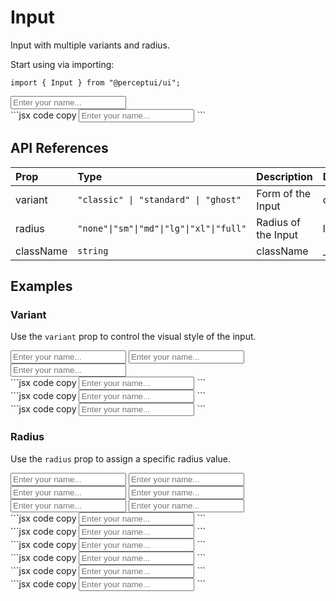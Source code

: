 
<h1 className="text-4xl font-bold mt-5">Input</h1>
<p className="text-xl">Input with multiple variants and radius.</p>
<IssueHeader source="components/input/input" />

Start using via importing:

```tsx code copy
import { Input } from "@perceptui/ui";
```

<div className="flex flex-col my-6 w-full">
  <div className="flex flex-col w-full gap-2 p-4 bg-blue-500/15 mb-2 rounded-lg">
    <Input variant="classic" placeholder="Enter your name..." />
  </div>
  <div className="block w-full py-0">
    ```jsx code copy
    <Input placeholder="Enter your name..." />
    ```
  </div>
</div>

## API References

| Prop      | Type                                     | Description         | Default |
| :-------- | :--------------------------------------- | :------------------ | :------ |
| variant   | `"classic" \| "standard" \| "ghost"`     | Form of the Input   | classic |
| radius    | `"none"\|"sm"\|"md"\|"lg"\|"xl"\|"full"` | Radius of the Input | lg      |
| className | `string`                                 | className           | \_      |

## Examples

### Variant

Use the `variant` prop to control the visual style of the input.

<div className="flex flex-col my-6 px-2 w-full">
  <div className="flex flex-col gap-4 p-4 bg-blue-500/15 mb-2 rounded-lg w-full">
    <Input variant="classic" placeholder="Enter your name..." />
    <Input variant="standard" placeholder="Enter your name..." />
    <Input variant="ghost" placeholder="Enter your name..." />
  </div>
  <div className="block text-wrap w-full py-0">
    ```jsx code copy
    <Input variant="classic" placeholder="Enter your name..." />
    ```
  </div>
  <div className="block text-wrap w-full py-0">
    ```jsx code copy
    <Input variant="standard" placeholder="Enter your name..." />
    ```
  </div>
  <div className="block text-wrap w-full py-0">
    ```jsx code copy
    <Input variant="ghost" placeholder="Enter your name..." />
    ```
  </div>
</div>

### Radius

Use the `radius` prop to assign a specific radius value.

<div className="flex flex-col my-6 px-2 w-full">
  <div className="flex flex-col w-full gap-4 p-4 bg-blue-500/15 mb-2 rounded-lg">
    <Input variant="classic" radius="none" placeholder="Enter your name..." />
    <Input variant="classic" radius="sm" placeholder="Enter your name..." />
    <Input variant="classic" radius="md" placeholder="Enter your name..." />
    <Input variant="classic" radius="lg" placeholder="Enter your name..." />
    <Input variant="classic" radius="xl" placeholder="Enter your name..." />
    <Input variant="classic" radius="full" placeholder="Enter your name..." />
  </div>
  <div className="block text-wrap w-full py-0">
    ```jsx code copy
    <Input radius="none" placeholder="Enter your name..." />
    ```
  </div>
  <div className="block text-wrap w-full py-0">
    ```jsx code copy
    <Input radius="sm" placeholder="Enter your name..." />
    ```
  </div>
  <div className="block text-wrap w-full py-0">
    ```jsx code copy
    <Input radius="md" placeholder="Enter your name..." />
    ```
  </div>
  <div className="block text-wrap w-full py-0">
    ```jsx code copy
    <Input radius="lg" placeholder="Enter your name..." />
    ```
  </div>
  <div className="block text-wrap w-full py-0">
    ```jsx code copy
    <Input radius="xl" placeholder="Enter your name..." />
    ```
  </div>
  <div className="block text-wrap w-full py-0">
    ```jsx code copy
    <Input radius="full" placeholder="Enter your name..." />
    ```
  </div>
</div>
